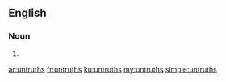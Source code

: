 ==English==

===Noun===
{{head|en|plural}}

# {{plural of|untruth|lang=en}}

[[ar:untruths]]
[[fr:untruths]]
[[ku:untruths]]
[[my:untruths]]
[[simple:untruths]]